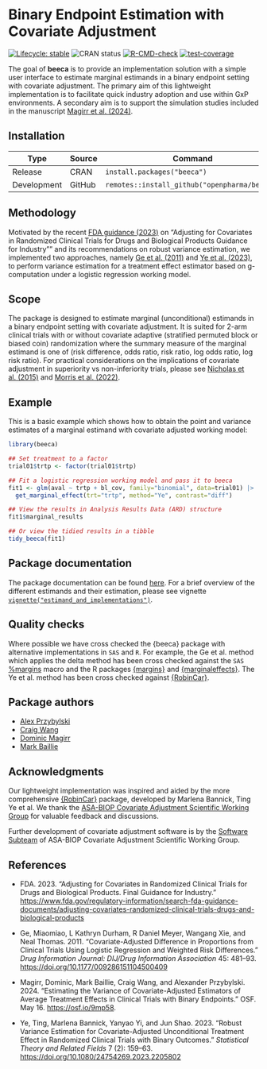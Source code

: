 # Binary Endpoint Estimation with Covariate Adjustment

<!-- badges: start -->

[![Lifecycle: stable](https://img.shields.io/badge/lifecycle-stable-brightgreen.svg)](https://lifecycle.r-lib.org/articles/stages.html#stable) 
![CRAN status](https://www.r-pkg.org/badges/version/beeca)
[![R-CMD-check](https://github.com/openpharma/beeca/actions/workflows/R-CMD-check.yaml/badge.svg)](https://github.com/openpharma/beeca/actions/workflows/R-CMD-check.yaml)
[![test-coverage](https://github.com/openpharma/beeca/actions/workflows/test-coverage.yaml/badge.svg)](https://github.com/openpharma/beeca/actions/workflows/test-coverage.yaml)
<!-- badges: end -->

The goal of **beeca** is to provide an implementation solution with a simple user interface to estimate marginal estimands in a binary endpoint setting with covariate adjustment. The primary aim of this lightweight implementation is to facilitate quick industry adoption and use within GxP environments. A secondary aim is to support the simulation studies included in the manuscript [Magirr et al. (2024)](https://osf.io/9mp58/). 


## Installation

Type | Source | Command
---|---|---
Release | CRAN | `install.packages("beeca")`
Development | GitHub | `remotes::install_github("openpharma/beeca")`

## Methodology

Motivated by the recent [FDA guidance (2023)](https://www.fda.gov/regulatory-information/search-fda-guidance-documents/adjusting-covariates-randomized-clinical-trials-drugs-and-biological-products) on "Adjusting for Covariates in Randomized Clinical Trials for Drugs and Biological Products Guidance for Industry"" and its recommendations on robust variance estimation, we implemented two approaches, namely [Ge et al. (2011)](https://link.springer.com/article/10.1177/009286151104500409) and [Ye et al. (2023)](https://doi.org/10.1080/24754269.2023.2205802), to perform variance estimation for a treatment effect estimator based on g-computation under a logistic regression working model.

## Scope

The package is designed to estimate marginal (unconditional) estimands in a binary endpoint setting with covariate adjustment. It is suited for 2-arm clinical trials with or without covariate adaptive (stratified permuted block or biased coin) randomization where the summary measure of the marginal estimand is one of (risk difference, odds ratio, risk ratio, log odds ratio, log risk ratio). For practical considerations on the implications of covariate adjustment in superiority vs non-inferiority trials, please see [Nicholas et al. (2015)](https://doi.org/10.1002/sim.6447) and [Morris et al. (2022)](https://doi.org/10.1186/s13063-022-06097-z).

## Example

This is a basic example which shows how to obtain the point and variance estimates of a marginal estimand with covariate adjusted working model:

```r
library(beeca)

## Set treatment to a factor
trial01$trtp <- factor(trial01$trtp)

## Fit a logistic regression working model and pass it to beeca
fit1 <- glm(aval ~ trtp + bl_cov, family="binomial", data=trial01) |>
  get_marginal_effect(trt="trtp", method="Ye", contrast="diff")

## View the results in Analysis Results Data (ARD) structure
fit1$marginal_results

## Or view the tidied results in a tibble
tidy_beeca(fit1)
```

## Package documentation 

The package documentation can be found [here](https://openpharma.github.io/beeca/). For a brief overview of the different estimands and their estimation, please see vignette [`vignette("estimand_and_implementations")`](https://openpharma.github.io/beeca/articles/estimand_and_implementations.html).

## Quality checks

Where possible we have cross checked the {beeca} package with alternative implementations in `SAS` and `R`. For example, the Ge et al. method which applies the delta method has been cross checked against the `SAS` [%margins](https://support.sas.com/kb/63/038.html) macro and the R packages [{margins}](https://cran.r-project.org/package=margins) and [{marginaleffects}](https://cran.r-project.org/package=marginaleffects). The Ye et al. method has been cross checked against [{RobinCar}](https://cran.r-project.org/package=RobinCar/). 

## Package authors

-   [Alex Przybylski](mailto:alexander.przybylski@novartis.com?subject=beeca){.email}
-   [Craig Wang](mailto:craig.wang@novartis.com?subject=beeca){.email}
-   [Dominic Magirr](mailto:dominic.magirr@novartis.com?subject=beeca){.email}
-   [Mark Baillie](mailto:mark.baillie@novartis.com?subject=beeca){.email}

## Acknowledgments

Our lightweight implementation was inspired and aided by the more comprehensive [{RobinCar}](https://cran.r-project.org/package=RobinCar/) package, developed by
Marlena Bannick, Ting Ye et al. We thank the [ASA-BIOP Covariate Adjustment Scientific Working Group](https://carswg.github.io/) for valuable feedback and discussions. 

Further development of covariate adjustment software is by the [Software Subteam](https://carswg.github.io/subteam_software.html) of ASA-BIOP Covariate Adjustment Scientific Working Group.

## References

* FDA. 2023. "Adjusting for Covariates in Randomized Clinical Trials for Drugs and Biological Products. Final Guidance for Industry."  <https://www.fda.gov/regulatory-information/search-fda-guidance-documents/adjusting-covariates-randomized-clinical-trials-drugs-and-biological-products>

* Ge, Miaomiao, L Kathryn Durham, R Daniel Meyer, Wangang Xie, and Neal Thomas. 2011. "Covariate-Adjusted Difference in Proportions from Clinical Trials Using Logistic Regression and Weighted Risk Differences." *Drug Information Journal: DIJ/Drug Information Association* 45: 481--93. <https://doi.org/10.1177/009286151104500409>

* Magirr, Dominic, Mark Baillie, Craig Wang, and Alexander Przybylski. 2024. “Estimating the Variance of Covariate-Adjusted Estimators of Average Treatment Effects in Clinical Trials with Binary Endpoints.” OSF. May 16. <https://osf.io/9mp58>.

* Ye, Ting, Marlena Bannick, Yanyao Yi, and Jun Shao. 2023. "Robust Variance Estimation for Covariate-Adjusted Unconditional Treatment Effect in Randomized Clinical Trials with Binary Outcomes." *Statistical Theory and Related Fields* 7 (2): 159--63. <https://doi.org/10.1080/24754269.2023.2205802>
